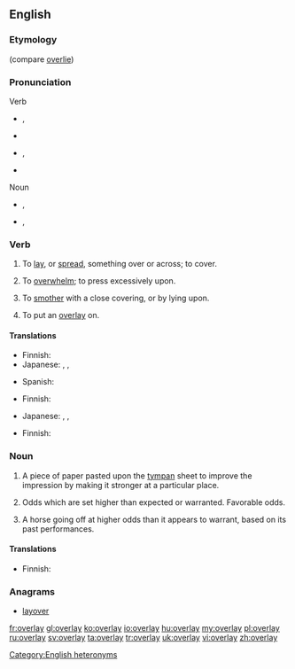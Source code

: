 {{wikipedia|dab=overlay}}
==English==

===Etymology===
{{compound|over|lay}} (compare [[overlie]])

===Pronunciation===
; Verb
* {{a|UK}} {{IPA|/ˌəʊ.və(ɹ)ˈleɪ/}}, {{SAMPA|/%@U.v@(r)"leI/}}
* {{rhymes|eɪ}}
* {{a|US}} {{IPA|/ˌoʊvɚˈleɪ/}}, {{SAMPA|/%oUv@`"leI/}}
* {{rhymes|eɪ}}
; Noun
* {{a|UK}} {{IPA|/ˈəʊ.və(ɹ).leɪ/}}, {{SAMPA|/"@U.v@(r).leI/}}
* {{a|US}} {{IPA|/ˈoʊvɚleɪ/}}, {{SAMPA|/"oUv@`leI/}}

===Verb===
{{en-verb|overlays|overlaying|'''[[overlaid]]''' or '''[[overlayed]]'''}}

# {{transitive}} To [[lay]], or [[spread]], something over or across; to cover.
# To [[overwhelm]]; to press excessively upon.
# {{transitive}} To [[smother]] with a close covering, or by lying upon.
# {{transitive|printing}} To put an [[overlay#Noun|overlay]] on.

====Translations====
{{trans-top|to lay, or [[spread]], something over or across; to [[cover]]}}
* Finnish: {{t-|fi|päällystää}}
* Japanese: {{t|ja|乗せる|tr=[[のせる]], noseru}}, {{t|ja|被せる|tr=[[かぶせる]], kabuseru}}, {{t+|ja|覆う|tr=[[おおう]], ōu}}
{{trans-mid}}
* Spanish: {{t|es|revestimiento|m}}
{{trans-bottom}}

{{trans-see|overwhelm}}

{{trans-top|to smother with a close covering, or by lying upon}}
* Finnish: {{t-|fi|tukahduttaa}}
{{trans-mid}}
* Japanese: {{t|ja|乗せる|tr=[[のせる]], noseru}}, {{t|ja|被せる|tr=[[かぶせる]], kabuseru}}, {{t+|ja|覆う|tr=[[おおう]], ōu}}
{{trans-bottom}}

{{trans-top|to put an overlay on}}
* Finnish: {{t+|fi|peittää}}
{{trans-mid}}
{{trans-bottom}}

===Noun===
{{en-noun}}

# {{printing}} A piece of paper pasted upon the [[tympan]] sheet to improve the impression by making it stronger at a particular place.
# {{betting}} Odds which are set higher than expected or warranted.  Favorable odds.
# {{horse racing}} A horse going off at higher odds than it appears to warrant, based on its past performances.

====Translations====
{{trans-top|printing: piece of paper}}
* Finnish: {{t|fi|peitepaperi}}
{{trans-mid}}
{{trans-bottom}}

{{trans-top|betting: odds which are higher than expected}}
{{trans-mid}}
{{trans-bottom}}

{{trans-top|horse racing}}
{{trans-mid}}
{{trans-bottom}}

===Anagrams===
* [[layover#English|layover]]

[[Category:English heteronyms]]

[[fr:overlay]]
[[gl:overlay]]
[[ko:overlay]]
[[io:overlay]]
[[hu:overlay]]
[[my:overlay]]
[[pl:overlay]]
[[ru:overlay]]
[[sv:overlay]]
[[ta:overlay]]
[[tr:overlay]]
[[uk:overlay]]
[[vi:overlay]]
[[zh:overlay]]